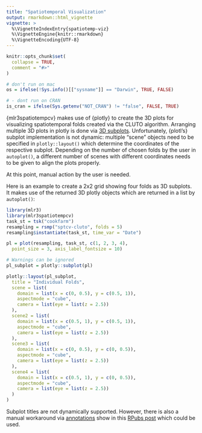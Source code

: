 ```yaml
---
title: "Spatiotemporal Visualization"
output: rmarkdown::html_vignette
vignette: >
  %\VignetteIndexEntry{spatiotemp-viz}
  %\VignetteEngine{knitr::rmarkdown}
  %\VignetteEncoding{UTF-8}
---
```


```r
knitr::opts_chunk$set(
  collapse = TRUE,
  comment = "#>"
)

# don't run on mac
os = ifelse(!Sys.info()[["sysname"]] == "Darwin", TRUE, FALSE)

# - dont run on CRAN
is_cran = ifelse(Sys.getenv("NOT_CRAN") != "false", FALSE, TRUE)
```

{mlr3spatiotempcv} makes use of {plotly} to create the 3D plots for visualizing spatiotemporal folds created via the CLUTO algorithm.
Arranging multiple 3D plots in plotly is done via [3D subplots](https://plotly.com/r/3d-subplots/).
Unfortunately, {plotl's} subplot implementation is not dynamic: multiple "scene" objects need to be specified in `plotly::layout()` which determine the coordinates of the respective subplot.
Depending on the number of chosen folds by the user in `autoplot()`, a different number of scenes with different coordinates needs to be given to align the plots properly.

At this point, manual action by the user is needed.

Here is an example to create a 2x2 grid showing four folds as 3D subplots.
It makes use of the returned 3D plotly objects which are returned in a list by `autoplot()`:

```r
library(mlr3)
library(mlr3spatiotempcv)
task_st = tsk("cookfarm")
resampling = rsmp("sptcv-cluto", folds = 5)
resampling$instantiate(task_st, time_var = "Date")

pl = plot(resampling, task_st, c(1, 2, 3, 4),
  point_size = 3, axis_label_fontsize = 10)

# Warnings can be ignored
pl_subplot = plotly::subplot(pl)

plotly::layout(pl_subplot,
  title = "Individual Folds",
  scene = list(
    domain = list(x = c(0, 0.5), y = c(0.5, 1)),
    aspectmode = "cube",
    camera = list(eye = list(z = 2.5))
  ),
  scene2 = list(
    domain = list(x = c(0.5, 1), y = c(0.5, 1)),
    aspectmode = "cube",
    camera = list(eye = list(z = 2.5))
  ),
  scene3 = list(
    domain = list(x = c(0, 0.5), y = c(0, 0.5)),
    aspectmode = "cube",
    camera = list(eye = list(z = 2.5))
  ),
  scene4 = list(
    domain = list(x = c(0.5, 1), y = c(0, 0.5)),
    aspectmode = "cube",
    camera = list(eye = list(z = 2.5))
  )
)
```

Subplot titles are not dynamically supported.
However, there is also a manual workaround via [annotations](https://plotly.com/r/reference/#layout-annotations) show in this [RPubs post](https://rpubs.com/bcd/subplot-titles) which could be used.
